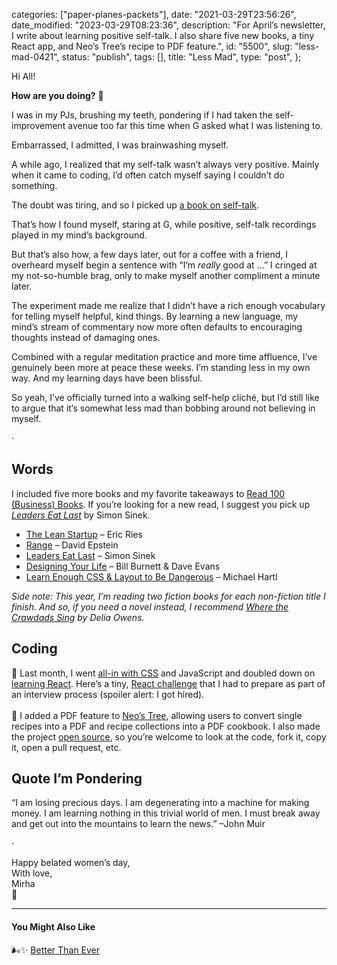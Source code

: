 
  categories: ["paper-planes-packets"],
  date: "2021-03-29T23:56:26",
  date_modified: "2023-03-29T08:23:36",
  description:
    "For April’s newsletter, I write about learning positive self-talk. I also share five new books, a tiny React app, and Neo’s Tree’s recipe to PDF feature.",
  id: "5500",
  slug: "less-mad-0421",
  status: "publish",
  tags: [],
  title: "Less Mad",
  type: "post",
};


Hi All!

**How are you doing?** 🐝

I was in my PJs, brushing my teeth, pondering if I had taken the self-improvement avenue too far this time when G asked what I was listening to.

Embarrassed, I admitted, I was brainwashing myself.

A while ago, I realized that my self-talk wasn’t always very positive. Mainly when it came to coding, I’d often catch myself saying I couldn’t do something.

The doubt was tiring, and so I picked up [a book on self-talk](https://www.amazon.com/What-When-Talk-Your-Self/dp/1501171992/).

That’s how I found myself, staring at G, while positive, self-talk recordings played in my mind’s background.

But that’s also how, a few days later, out for a coffee with a friend, I overheard myself begin a sentence with “I’m *really* good at …” I cringed at my not-so-humble brag, only to make myself another compliment a minute later.

The experiment made me realize that I didn’t have a rich enough vocabulary for telling myself helpful, kind things. By learning a new language, my mind’s stream of commentary now more often defaults to encouraging thoughts instead of damaging ones.

Combined with a regular meditation practice and more time affluence, I’ve genuinely been more at peace these weeks. I’m standing less in my own way. And my learning days have been blissful.

So yeah, I’ve officially turned into a walking self-help cliché, but I’d still like to argue that it’s somewhat less mad than bobbing around not believing in myself.

·

## Words

I included five more books and my favorite takeaways to [Read 100 (Business) Books](/posts/read-100-books/#finished-reads). If you’re looking for a new read, I suggest you pick up _[Leaders Eat Last](/posts/read-100-books/#leaders-eat-last)_ by Simon Sinek.

- [The Lean Startup](/posts/read-100-books/#the-lean-startup) – Eric Ries
- [Range](/posts/read-100-books/#range) – David Epstein
- [Leaders Eat Last](/posts/read-100-books/#leaders-eat-last) – Simon Sinek
- [Des](/posts/read-100-books/#pitch-perfect)[i](/posts/read-100-books/#designing-your-lifet)[gning Your Life](/posts/read-100-books/#designing-your-life) – Bill Burnett & Dave Evans
- [Learn Enough CSS & Layout to Be Dangerous](/posts/read-100-books/#learn-enough-css-layout-to-be-dangerous) – Michael Hartl

_Side note: This year, I’m reading two fiction books for each non-fiction title I finish. And so, if you need a novel instead, I recommend [Where the Crawdads Sing](https://www.amazon.com/Where-Crawdads-Sing-Delia-Owens-ebook/dp/B078GD3DRG/) by Delia Owens._

## Coding

🚀 Last month, I went [all-in with CSS](https://css-for-js.dev/) and JavaScript and doubled down on [learning React](https://epicreact.dev/learn). Here’s a tiny, [React challenge](https://github.com/mirhamasala/pokemon) that I had to prepare as part of an interview process (spoiler alert: I got hired).\
\
🌳 I added a PDF feature to [Neo’s Tree](https://www.neostree.com), allowing users to convert single recipes into a PDF and recipe collections into a PDF cookbook. I also made the project [open source](https://github.com/mirhamasala/neostree), so you’re welcome to look at the code, fork it, copy it, open a pull request, etc.

## Quote I’m Pondering

“I am losing precious days. I am degenerating into a machine for making money. I am learning nothing in this trivial world of men. I must break away and get out into the mountains to learn the news.” –John Muir

·

Happy belated women’s day,\
With love,\
Mirha\
🍯

---

#### You Might Also Like

🌬✨ [Better Than Ever](/letters/paper-planes-packets-0119/)
